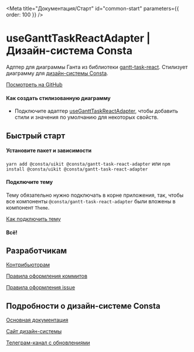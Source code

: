 
<Meta title="Документация/Старт" id="common-start" parameters={{ order: 100 }} />

# useGanttTaskReactAdapter | Дизайн-система Consta

Адптер для диаграммы Ганта из библиотеки [gantt-task-react](https://github.com/MaTeMaTuK/gantt-task-react). Стилизует диаграмму для [дизайн-системы Consta](https://consta.gazprom-neft.ru/).

[Посмотреть на GitHub](https://github.com/consta-design-system/gantt-task-react-adapter)

#### Как создать стилизованную диаграмму

- Подключите адаптер [useGanttTaskReactAdapter](?path=/docs/utils-useGanttTaskReactAdapter--playground), чтобы добавить стили и значения по умолчанию для некоторых свойств.

## Быстрый старт

#### Установите пакет и зависимости

`yarn add @consta/uikit @consta/gantt-task-react-adapter` или `npm install @consta/uikit @consta/gantt-task-react-adapter`

#### Подключите тему

Тему обязательно нужно подключать в корне приложения, так, чтобы все компоненты `@consta/gantt-task-react-adapter` были вложены в компонент `Theme`.

[Как подключить тему](https://consta-uikit.vercel.app/?path=/docs/thematization-how-to-connect-theme--page)

#### Всë!

## Разработчикам

[Контрибьюторам](https://consta-uikit.vercel.app/?path=/docs/common-develop-contributors--page)

[Правила оформления коммитов](https://consta-uikit.vercel.app/?path=/docs/common-develop-commits-style--page)

[Правила оформления issue](https://consta-uikit.vercel.app/?path=/docs/common-develop-issues--page)

## Подробности о дизайн-системе Consta

[Основная документация](https://consta-uikit.vercel.app/?path=/docs/common-about--page)

[Сайт дизайн-системы](https://consta.gazprom-neft.ru/)

[Телеграм-канал с обновлениями](https://t.me/consta_ui_releases)
